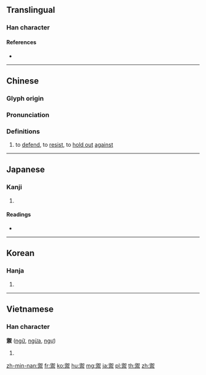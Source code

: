 {{character info/new}}
{{also|御}}
==Translingual==

===Han character===
{{Han char|rn=113|rad=示|as=11|sn=16|four=27901|canj=HLMMF|ids=⿱御示}}

====References====
* {{Han ref|kx=0846.230|dkj=24820|dj=1267.110|hdz=42408.030|uh=79A6|ud=31142|bh=BF6D|bd=49005}}

----

==Chinese==
{{zh-forms|s=御}}

===Glyph origin===
{{Han etym}}

===Pronunciation===
{{zh-pron
|m=yù
|c=jyu6
|h=pfs=
|md=
|mn=qz:gīr/tw,xm:gū/twv,zz:gī
|w=
|mc=y
|oc=y
|cat=v
}}

===Definitions===
{{zh-hanzi}}

# to [[defend]], to [[resist]], to [[hold out]] [[against]]

----

==Japanese==

===Kanji===
{{ja-kanji|grade=|rs=示11}}

# {{defn|lang=ja|sort=示11}}

====Readings====
* {{ja-readings|on=[[ぎょ]] (gyo), [[ご]] (go)|kun=[[ふせぐ]] (fusegu)|nanori=}}

----

==Korean==

===Hanja===
{{ko-hanja|hangeul=어|eumhun=|rv=eo|mr=ŏ|y=e}}

# {{defn|lang=ko|sort=示11}}

----

==Vietnamese==

===Han character===
'''禦''' ([[ngữ]], [[ngừa]], [[ngự]])

# {{defn|lang=vi}}

[[zh-min-nan:禦]]
[[fr:禦]]
[[ko:禦]]
[[hu:禦]]
[[mg:禦]]
[[ja:禦]]
[[pl:禦]]
[[th:禦]]
[[zh:禦]]